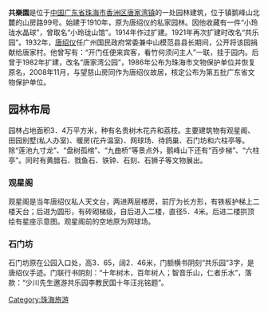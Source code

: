 '''共樂園'''是位于[[中国|中国]][[广东省|广东省]][[珠海市|珠海市]][[香洲区|香洲区]][[唐家湾镇|唐家湾镇]]的一处园林建筑，位于镇鹅峰山北麓的山房路99号。始建于1910年，原为唐绍仪的私家园林。因他收藏有一件“小玲珑水晶球”，曾取名“小玲珑山馆”。1914年作过扩建。1921年再次扩建时改名“共乐园”。1932年，[[唐绍仪|唐绍仪]]任广州国民政府常委兼中山模范县县长期间，公开将该园捐献给唐家村。他曾写有：“开门任便来宾客，看竹何须问主人”一联，挂于园内。后曾于1982年扩建，改名“唐家湾公园”，1986年公布为珠海市文物保护单位并恢复原名，2008年11月，与望慈山房同作为唐绍仪故居，核定公布为第五批广东省文物保护单位。

== 园林布局 ==
园林占地面积3．4万平方米，种有名贵树木花卉和荔枝。主要建筑物有观星阁、田园别墅(私人办室)、暖房(花卉温室)、网球场、待鸽巢、石门坊和六柱亭等。除“莲池九寸龙”、“盘树孤棺”、“九曲桥”等景点外，鹅峰山下还有“百步梯”、“六柱亭”。同时有黄腊石、戮鱼石、铁钟、石刻、石狮子等文物展出。
=== 观星阁 ===
观星阁是当年唐绍仪私人天文台，两进两层楼房，前厅为长方形，有铁板护梯上二楼天台；后进为圆形，有砖砌梯级，自后进入二楼，直径5．4米。后进二楼拱顶绘有星座示意图。观星阁前的空地原为网球场。
=== 石门坊 ===
石门坊原在公园入口处，高3．65，阔2．46米，门额横书阴刻“共乐园”3字，是唐绍仪手迹。门联行书阴刻：“十年树木，百年树人；智音乐山，仁者乐水”，落款：“少川先生邀游共乐园李教民国十年汪兆铭题”。
[[Category:珠海旅游|Category:珠海旅游]]